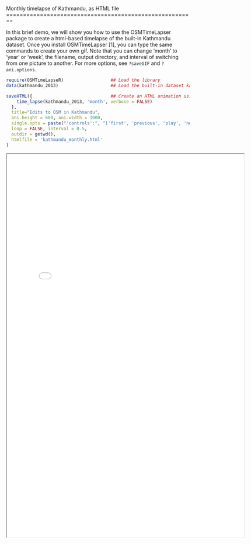 <link href="http://kevinburke.bitbucket.org/markdowncss/markdown.css" rel="stylesheet"></link>
Monthly timelapse of Kathmandu, as HTML file
========================================================

In this brief demo, we will show you how to use the OSMTimeLapser package to create a html-based timelapse of the built-in Kathmandu dataset. Once you install OSMTimeLapser [1], you can type the same commands to create your own gif. Note that you can change 'month' to 'year' or 'week', the filename, output directory, and interval of switching from one picture to another. For more options, see `?saveGIF` and `?ani.options`.

```r
require(OSMTimeLapseR)                  ## Load the library
data(kathmandu_2013)                    ## Load the built-in dataset kathmandu_2013 into your R environment

saveHTML({                              ## Create an HTML animation using the animate package.
    time_lapse(kathmandu_2013, 'month', verbose = FALSE)
  },
  title="Edits to OSM in Kathmandu",
  ani.height = 600, ani.width = 1000,   
  single.opts = paste("'controls':", "['first', 'previous', 'play', 'next', 'last', 'speed']"),
  loop = FALSE, interval = 0.5,
  outdir = getwd(),
  htmlfile = 'kathmandu_monthly.html'
)
```
<iframe src="kathmandu_monthly.html" width=650 height=1050/>

[1] To install OSMTimeLapseR, copy and paste the following into an R console. You will also need to install Java (for the downloading and re-projecting the basemap) and ImageMagick (for creating GIFs).
```install.packages('devtools'); require(devtools); install_github("prabhasp/OSM-TimeLapseR")```